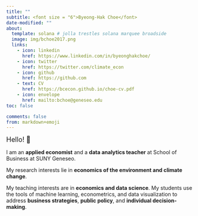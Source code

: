 ```yaml
---
title: ""
subtitle: <font size = "6">Byeong-Hak Choe</font>
date-modified: ""
about:
  template: solana # jolla trestles solana marquee broadside
  image: img/bchoe2017.png
  links: 
    - icon: linkedin
      href: https://www.linkedin.com/in/byeonghakchoe/
    - icon: twitter
      href: https://twitter.com/climate_econ
    - icon: github
      href: https://github.com
    - text: CV
      href: https://bcecon.github.io/choe-cv.pdf
    - icon: envelope
      href: mailto:bchoe@geneseo.edu
toc: false

comments: false
from: markdown+emoji
---
```




<font size = "4">Hello! 👋 </font>

<div style="display:block; margin:15px;"></div>


I am an **applied economist** and a **data analytics teacher** at School of Business at SUNY Geneseo.

My research interests lie in **economics of the environment and climate change**.

My teaching interests are in **economics and data science**. My students use the tools of machine learning, econometrics, and data visualization to address **business strategies**, **public policy**, and **individual decision-making**.


